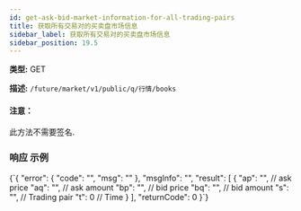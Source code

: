 ```yaml
---
id: get-ask-bid-market-information-for-all-trading-pairs
title: 获取所有交易对的买卖盘市场信息
sidebar_label: 获取所有交易对的买卖盘市场信息
sidebar_position: 19.5
---
```


**类型:** GET

**描述:** `/future/market/v1/public/q/行情/books`

#### 注意：

此方法不需要签名.

### 响应 示例


<CodeBlock language="json" title="响应">
  {`{
  "error": {
    "code": "",
    "msg": ""
  },
  "msgInfo": "",
  "result": [
    {
      "ap": "", // ask price
      "aq": "", // ask amount
      "bp": "", // bid price
      "bq": "", // bid amount
      "s": "",  // Trading pair
      "t": 0    // Time
    }
  ],
  "returnCode": 0
}`}
</CodeBlock>
